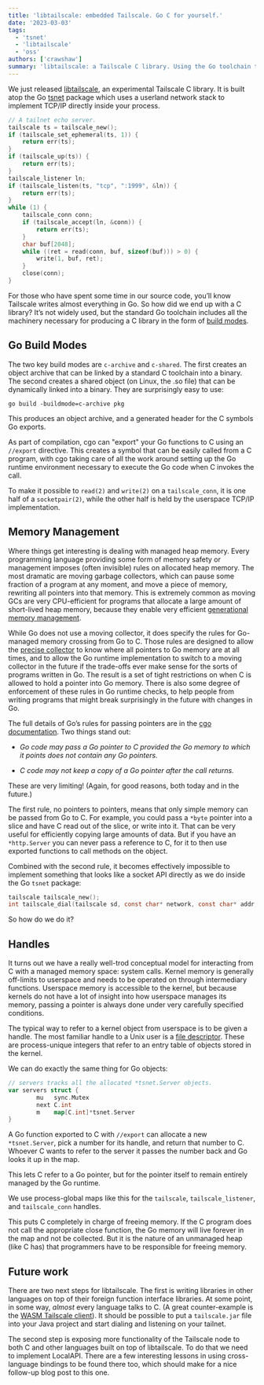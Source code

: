 ```yaml
---
title: 'libtailscale: embedded Tailscale. Go C for yourself.'
date: '2023-03-03'
tags:
  - 'tsnet'
  - 'libtailscale'
  - 'oss'
authors: ['crawshaw']
summary: 'libtailscale: a Tailscale C library. Using the Go toolchain to build a c-archive tsnet package that uses a userland network stack to implement TCP/IP inside a process.'
---
```


We just released
[libtailscale](https://github.com/tailscale/libtailscale),
an experimental Tailscale C library.
It is built atop the Go [tsnet](https://pkg.go.dev/tailscale.com/tsnet)
package which uses a userland network stack to implement TCP/IP
directly inside your process.

```c
// A tailnet echo server.
tailscale ts = tailscale_new();
if (tailscale_set_ephemeral(ts, 1)) {
	return err(ts);
}
if (tailscale_up(ts)) {
	return err(ts);
}
tailscale_listener ln;
if (tailscale_listen(ts, "tcp", ":1999", &ln)) {
	return err(ts);
}
while (1) {
	tailscale_conn conn;
	if (tailscale_accept(ln, &conn)) {
		return err(ts);
	}
	char buf[2048];
	while ((ret = read(conn, buf, sizeof(buf))) > 0) {
		write(1, buf, ret);
	}
	close(conn);
}
```

For those who have spent some time in our source code, you’ll know
Tailscale writes almost everything in Go.
So how did we end up with a C library?
It’s not widely used, but the standard Go toolchain includes all the
machinery necessary for producing a C library in the form of
[build modes](https://pkg.go.dev/cmd/go#hdr-Build_modes).

## Go Build Modes

The two key build modes are `c-archive` and `c-shared`.
The first creates an object archive that can be linked by a standard
C toolchain into a binary.
The second creates a shared object (on Linux, the .so file) that can
be dynamically linked into a binary.
They are surprisingly easy to use:

    go build -buildmode=c-archive pkg

This produces an object archive, and a generated header for the C
symbols Go exports.

As part of compilation, cgo can "export" your Go functions to C using
an `//export` directive.
This creates a symbol that can be easily called from a C program,
with cgo taking care of all the work around setting up the Go runtime
environment necessary to execute the Go code when C invokes the call.

To make it possible to `read(2)` and `write(2)` on a `tailscale_conn`,
it is one half of a `socketpair(2)`, while the other half is held by
the userspace TCP/IP implementation.

## Memory Management

Where things get interesting is dealing with managed heap memory.
Every programming language providing some form of memory safety or
management imposes (often invisible) rules on allocated heap memory.
The most dramatic are moving garbage collectors, which can pause some
fraction of a program at any moment, and move a piece of memory,
rewriting all pointers into that memory.
This is extremely common as moving GCs are very CPU-efficient for
programs that allocate a large amount of short-lived heap memory,
because they enable very efficient
[generational memory management](<https://en.wikipedia.org/wiki/Tracing_garbage_collection#Generational_GC_(ephemeral_GC)>).

While Go does not use a moving collector, it does specify the rules
for Go-managed memory crossing from Go to C.
Those rules are designed to allow the
[precise collector](https://en.wikipedia.org/wiki/Tracing_garbage_collection#Precise_vs._conservative_and_internal_pointers)
to know where all pointers to Go memory are at all times, and to allow
the Go runtime implementation to switch to a moving collector in the
future if the trade-offs ever make sense for the sorts of programs
written in Go.
The result is a set of tight restrictions on when C is allowed to hold
a pointer into Go memory.
There is also some degree of enforcement of these rules in Go runtime
checks, to help people from writing programs that might break
surprisingly in the future with changes in Go.

The full details of Go’s rules for passing pointers are in the
[cgo documentation](https://pkg.go.dev/cmd/cgo#hdr-Passing_pointers).
Two things stand out:

- _Go code may pass a Go pointer to C provided the Go memory to which it points does not contain any Go pointers._

- _C code may not keep a copy of a Go pointer after the call returns._

These are very limiting!
(Again, for good reasons, both today and in the future.)

The first rule, no pointers to pointers, means that only simple memory
can be passed from Go to C.
For example, you could pass a `*byte` pointer into a slice and have C
read out of the slice, or write into it.
That can be very useful for efficiently copying large amounts of data.
But if you have an `*http.Server` you can never pass a reference to C,
for it to then use exported functions to call methods on the object.

Combined with the second rule, it becomes effectively impossible to
implement something that looks like a socket API directly as we do
inside the Go `tsnet` package:

```c
tailscale tailscale_new();
int tailscale_dial(tailscale sd, const char* network, const char* addr, tailscale_conn* conn_out);
```

So how do we do it?

## Handles

It turns out we have a really well-trod conceptual model for
interacting from C with a managed memory space: system calls.
Kernel memory is generally off-limits to userspace and needs to be
operated on through intermediary functions.
Userspace memory is accessible to the kernel, but because kernels do
not have a lot of insight into how userspace manages its memory,
passing a pointer is always done under very carefully specified conditions.

The typical way to refer to a kernel object from userspace is to be
given a handle.
The most familiar handle to a Unix user is a
[file descriptor](https://en.wikipedia.org/wiki/File_descriptor).
These are process-unique integers that refer to an entry table
of objects stored in the kernel.

We can do exactly the same thing for Go objects:

```go
// servers tracks all the allocated *tsnet.Server objects.
var servers struct {
        mu   sync.Mutex
        next C.int
        m    map[C.int]*tsnet.Server
}
```

A Go function exported to C with `//export` can allocate a new `*tsnet.Server`,
pick a number for its handle, and return that number to C.
Whoever C wants to refer to the server it passes the number back and
Go looks it up in the map.

This lets C refer to a Go pointer, but for the pointer itself to
remain entirely managed by the Go runtime.

We use process-global maps like this for the `tailscale`,
`tailscale_listener`, and `tailscale_conn` handles.

This puts C completely in charge of freeing memory.
If the C program does not call the appropriate close function, the Go
memory will live forever in the map and not be collected.
But it is the nature of an unmanaged heap (like C has) that programmers
have to be responsible for freeing memory.

## Future work

There are two next steps for libtailscale.
The first is writing libraries in other languages on top of their
foreign function interface libraries.
At some point, in some way, _almost_ every language talks to C.
(A great counter-example is the
[WASM Tailscale client](https://tailscale.com/blog/ssh-console/)).
It should be possible to put a `tailscale.jar` file into your Java
project and start dialing and listening on your tailnet.

The second step is exposing more functionality of the Tailscale node
to both C and other languages built on top of libtailscale.
To do that we need to implement LocalAPI.
There are a few interesting lessons in using cross-language bindings
to be found there too, which should make for a nice follow-up blog post
to this one.
